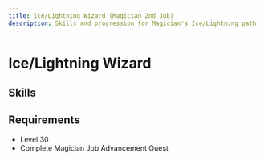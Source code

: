```yaml
---
title: Ice/Lightning Wizard (Magician 2nd Job)
description: Skills and progression for Magician's Ice/Lightning path
---
```


# Ice/Lightning Wizard

## Skills
<Table 
  data={skills}
  headers={["Icon", "Skill Name", "Master Level", "Description", "Type"]}
/>

## Requirements
- Level 30
- Complete Magician Job Advancement Quest